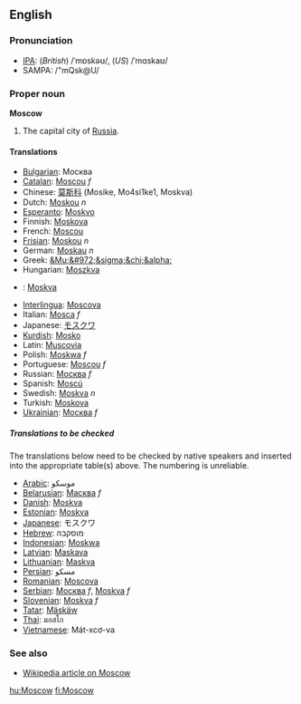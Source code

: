==English==
===Pronunciation===
*[[IPA]]: (''British'') /ˈmɒskəʊ/, (''US'') /ˈmɑskaʊ/
*SAMPA: /"mQsk@U/

===Proper noun===
'''Moscow'''

#The capital city of [[Russia]].

====Translations====
*[[Bulgarian]]: Москва
*[[Catalan]]: [[Moscou]] ''f''
*Chinese: [[莫斯科]] (Mosike, Mo4si1ke1, Moskva)
*Dutch: [[Moskou]] ''n''
*[[Esperanto]]: [[Moskvo]]
*Finnish: [[Moskova]]
*French: [[Moscou]]
*[[Frisian]]: [[Moskou]] ''n''
*German: [[Moskau]] ''n''
*Greek: [[&Mu;&#972;&sigma;&chi;&alpha;]]
*Hungarian: [[Moszkva]]
* {{io}} : [[Moskva]]
*[[Interlingua]]: [[Moscova]]
*Italian: [[Mosca]] ''f''
*Japanese: [[モスクワ]]
*[[Kurdish]]: [[Mosko]]
*Latin: [[Muscovia]]
*Polish: [[Moskwa]] ''f''
*Portuguese: [[Moscou]] ''f''
*Russian: [[Москва]] ''f''
*Spanish: [[Moscú]]
*Swedish: [[Moskva]] ''n''
*Turkish: [[Moskova]]
*[[Ukrainian]]: [[Москва]] ''f''

=====Translations to be checked=====
<!--Remove this section once all of the translations below have been moved into the tables above.-->

The translations below need to be checked by native speakers and inserted into the appropriate table(s) above.  The numbering is unreliable.

*[[Arabic]]: موسكو
*[[Belarusian]]: [[Масква]] ''f''
*[[Danish]]: [[Moskva]]
*[[Estonian]]: [[Moskva]]
*[[Japanese]]: モスクワ
*[[Hebrew]]: מוסקבה
*[[Indonesian]]: [[Moskwa]]
*[[Latvian]]: [[Maskava]]
*[[Lithuanian]]: [[Maskva]]
*[[Persian]]: مسکو
*[[Romanian]]: [[Moscova]]
*[[Serbian]]: [[Москва]] ''f'', [[Moskva]]  ''f''
*[[Slovenian]]: [[Moskva]] ''f''
*[[Tatar]]: [[Mäskäw]]
*[[Thai]]: มอสโก
*[[Vietnamese]]: Mát-xcơ-va

===See also===
*[[w:Moscow, Russia|Wikipedia article on Moscow]]

[[hu:Moscow]]
[[fi:Moscow]]